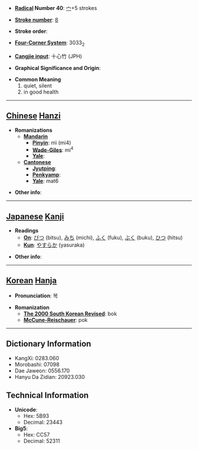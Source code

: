 * '''[[Wiktionary:Chinese radical index| Radical]] Number 40''': [[Wiktionary:Chinese radical index 宀|宀]]+5 strokes

* '''[[Wiktionary:Chinese total strokes index|Stroke number]]''': [[Wiktionary:Chinese total strokes index 8|8]]

* '''Stroke order''': 

* '''[[Wiktionary:Chinese four corner index|Four-Corner System]]''': 3033<sub>2</sub>

* '''[[Wiktionary:Chinese Cangjie index|Cangjie input]]''': 十心竹 (JPH)

* '''Graphical Significance and Origin''': 

* '''Common Meaning'''
*#quiet, silent
*# in good health


----

== [[Chinese]] [[Hanzi]] ==

* '''Romanizations'''
** '''[[Mandarin]]'''
*** '''[[Pinyin]]''': mì (mi4)
*** '''[[Wade-Giles]]''': mi<sup>4</sup>
*** '''[[Yale]]''': 
** '''[[Cantonese]]'''
*** '''[[Jyutping]]''':
*** '''[[Penkyamp]]''': 
*** '''[[Yale]]''': mat6

* '''Other info''': 

----

== [[Japanese]] [[Kanji]] ==

* '''Readings'''
** '''[[On]]''': [[びつ]] (bitsu), [[みち]] (michi), [[ふく]] (fuku), [[ぶく]] (buku), [[ひつ]] (hitsu)
** '''[[Kun]]''': [[やすらか]] (yasuraka)

* '''Other info''':  

----

== [[Korean]] [[Hanja]] ==

* '''Pronunciation''': 복

* '''Romanization'''
** '''[[The 2000 South Korean Revised Romanization|The 2000 South Korean Revised]]''': bok
** '''[[McCune-Reischauer]]''': pok

----

== Dictionary Information ==

* KangXi: 0283.060
* Morobashi: 07098
* Dae Jaweon: 0556.170
* Hanyu Da Zidian: 20923.030

== Technical Information ==

* '''Unicode''':
** Hex: 5B93
** Decimal: 23443
* '''Big5''':
** Hex: CC57
** Decimal: 52311